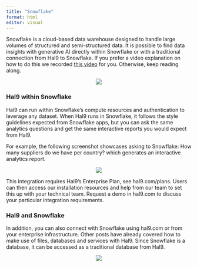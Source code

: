 ```yaml
---
title: "Snowflake"
format: html
editor: visual
---
```


Snowflake is a cloud-based data warehouse designed to handle large volumes of structured and semi-structured data. It is possible to find data insights with generative AI directly within Snowflake or with a traditional connection from Hal9 to Snowflake. If you prefer a video explanation on how to do this we recorded [this video](https://www.youtube.com/watch?v=cc1eRIYXOEw) for you. Otherwise, keep reading along.

<center><img src="Images/snowflake.png" style="max-width: 70%"/></center>

### Hal9 within Snowflake

Hal9 can run within Snowflake's compute resources and authentication to leverage any dataset. When Hal9 runs in Snowflake, it follows the style guidelines expected from Snowflake apps, but you can ask the same analytics questions and get the same interactive reports you would expect from Hal9.

For example, the following screenshot showcases asking to Snowflake: How many suppliers do we have per country? which generates an interactive analytics report.

<center><img src="Images/snowflake_example.png" style="max-width: 70%"/></center>

This integration requires Hal9's Enterprise Plan, see hal9.com/plans. Users can then access our installation resources and help from our team to set this up with your technical team. Request a demo in hal9.com to discuss your particular integration requirements.

### Hal9 and Snowflake

In addition, you can also connect with Snowflake using hal9.com or from your enterprise infrastructure. Other posts have already covered how to make use of files, databases and services with Hal9. Since Snowflake is a database, it can be accessed as a traditional database from Hal9.

<center><img src="Images/snowflake_example2.png" style="max-width: 70%"/></center>
